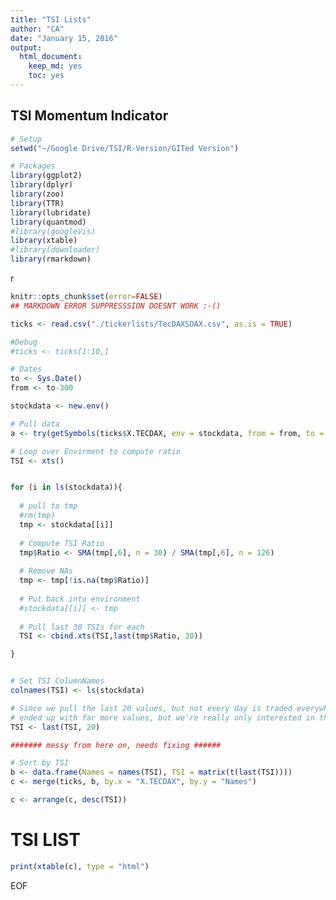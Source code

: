 ```yaml
---
title: "TSI Lists"
author: "CA"
date: "January 15, 2016"
output: 
  html_document: 
    keep_md: yes
    toc: yes
---
```


## TSI Momentum Indicator

```r
# Setup
setwd("~/Google Drive/TSI/R-Version/GITed Version")

# Packages
library(ggplot2)
library(dplyr)
library(zoo)
library(TTR)
library(lubridate)
library(quantmod)
#library(googleVis)
library(xtable)
#library(downloader)
library(rmarkdown)
```
{r, echo=TRUE, message=FALSE, warning=FALSE, results='hide', cache=FALSE, error=TRUE}
```r
knitr::opts_chunk$set(error=FALSE) 
## MARKDOWN ERROR SUPPRESSSION DOESNT WORK :-()

ticks <- read.csv("./tickerlists/TecDAXSDAX.csv", as.is = TRUE)

#Debug
#ticks <- ticks[1:10,]

# Dates
to <- Sys.Date()
from <- to-300

stockdata <- new.env()

# Pull data
a <- try(getSymbols(ticks$X.TECDAX, env = stockdata, from = from, to = to))

# Loop over Envirment to compute ratio
TSI <- xts()


for (i in ls(stockdata)){
  
  # pull to tmp
  #rm(tmp)
  tmp <- stockdata[[i]]
  
  # Compute TSI Ratio
  tmp$Ratio <- SMA(tmp[,6], n = 30) / SMA(tmp[,6], n = 126)
  
  # Remove NAs
  tmp <- tmp[!is.na(tmp$Ratio)]
  
  # Put back into environment
  #stockdata[[i]] <- tmp
  
  # Pull last 30 TSIs for each
  TSI <- cbind.xts(TSI,last(tmp$Ratio, 30))

}


# Set TSI ColumnNames
colnames(TSI) <- ls(stockdata)

# Since we pull the last 20 values, but not every day is traded everywhere, we
# ended up with far more values, but we're really only interested in the last 20
TSI <- last(TSI, 20)

####### messy from here on, needs fixing ######

# Sort by TSI
b <- data.frame(Names = names(TSI), TSI = matrix(t(last(TSI))))
c <- merge(ticks, b, by.x = "X.TECDAX", by.y = "Names")

c <- arrange(c, desc(TSI))

```
# TSI LIST

```r

print(xtable(c), type = "html")

```

EOF
